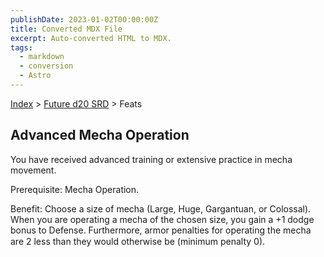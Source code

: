 ```yaml
---
publishDate: 2023-01-02T00:00:00Z
title: Converted MDX File
excerpt: Auto-converted HTML to MDX.
tags:
  - markdown
  - conversion
  - Astro
---
```






[Index](-index) > [Future d20 SRD](future-d20-srd-index) > Feats




## Advanced Mecha Operation


You have received advanced training or extensive practice in mecha movement.


Prerequisite: Mecha Operation.


Benefit: Choose a size of mecha (Large, Huge, Gargantuan, or Colossal). When you are operating a mecha of the chosen size, you gain a +1 dodge bonus to Defense. Furthermore, armor penalties for operating the mecha are 2 less than they would otherwise be (minimum penalty 0).



